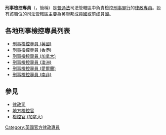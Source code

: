 '''刑事檢控專員'''（{{Lang-en|'''Director of Public Prosecutions'''}}，簡稱{{Lang|en|'''DPP'''}}）是[[英美法系|普通法]]司法管轄區中負責檢控[[犯罪|刑事罪行]]的[[官方律政專員|律政專員]]。設有該職位的[[司法管轄權|司法管轄區]]主要為[[英联邦成员国列表|英聯邦成員國]]或前成員國。

== 各地刑事檢控專員列表 ==
* [[英格蘭及威爾斯皇家檢控署|刑事檢控專員 (英國)]]
* [[刑事檢控專員_(香港)|刑事檢控專員 (香港)]]
* [[刑事檢控專員_(加拿大)|刑事檢控專員 (加拿大)]]
* [[刑事檢控專員_(澳洲)|刑事檢控專員 (澳洲)]]
* [[刑事檢控專員_(愛爾蘭)|刑事檢控專員 (愛爾蘭)]]
* [[刑事檢控專員_(南非)|刑事檢控專員 (南非)]]

== 參見 ==

* [[律政司|律政司]]
* [[地方檢察官|地方檢控官]]
* [[檢控官_(加拿大)|檢控官 (加拿大)]]
[[Category:英國官方律政專員|Category:英國官方律政專員]]